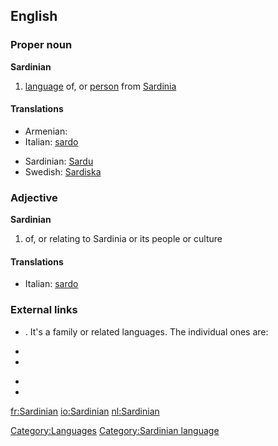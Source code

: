 ==English==
{{wikipedia|Sardinian language}}

===Proper noun===
'''Sardinian'''

# [[language]] of, or [[person]] from [[Sardinia]]

====Translations====
{{trans-top|language}}
* Armenian: {{t|hy|սարդիներեն|sc=Armn|tr=sardineren}}
* Italian: [[sardo]] {{m}}
{{trans-mid}}
* Sardinian: [[Sardu]]
* Swedish: [[Sardiska]]
{{trans-bottom}}

===Adjective===
'''Sardinian'''

# of, or relating to Sardinia or its people or culture

====Translations====
{{trans-top|relating to Sardinia}}
* Italian: [[sardo]] {{m}}
{{trans-mid}}
{{trans-bottom}}

===External links===
* {{ISO 639|1code=sc|3code=srd}}. It's a family or related languages. The individual ones are:
{{top2}}
* {{ethnologue|lang=Campidanese Sardinian|code=sro}}
* {{ethnologue|lang=Gallurese Sardinian|code=sdn}}
{{mid2}}
* {{ethnologue|lang=Logudorese Sardinian|code=src}}
* {{ethnologue|lang=Sassarese Sardinian|code=sdc}}
{{bottom}}

[[Category:Languages]]
[[Category:Sardinian language]]

[[fr:Sardinian]]
[[io:Sardinian]]
[[nl:Sardinian]]